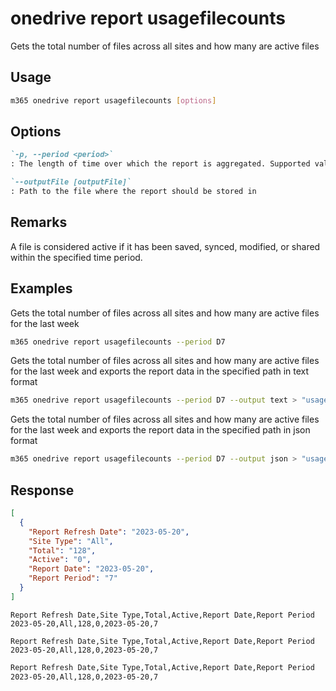 
# onedrive report usagefilecounts

Gets the total number of files across all sites and how many are active files

## Usage

```sh
m365 onedrive report usagefilecounts [options]
```

## Options

```md definition-list
`-p, --period <period>`
: The length of time over which the report is aggregated. Supported values `D7`, `D30`, `D90`, `D180`.

`--outputFile [outputFile]`
: Path to the file where the report should be stored in
```

<Global />

## Remarks

A file is considered active if it has been saved, synced, modified, or shared within the specified time period.

## Examples

Gets the total number of files across all sites and how many are active files for the last week

```sh
m365 onedrive report usagefilecounts --period D7
```

Gets the total number of files across all sites and how many are active files for the last week and exports the report data in the specified path in text format

```sh
m365 onedrive report usagefilecounts --period D7 --output text > "usagefilecounts.txt"
```

Gets the total number of files across all sites and how many are active files for the last week and exports the report data in the specified path in json format

```sh
m365 onedrive report usagefilecounts --period D7 --output json > "usagefilecounts.json"
```

## Response

<Tabs>
  <TabItem value="JSON">

  ```json
  [
    {
      "Report Refresh Date": "2023-05-20",
      "Site Type": "All",
      "Total": "128",
      "Active": "0",
      "Report Date": "2023-05-20",
      "Report Period": "7"
    }
  ]
  ```

  </TabItem>
  <TabItem value="Text">

  ```text
  Report Refresh Date,Site Type,Total,Active,Report Date,Report Period
  2023-05-20,All,128,0,2023-05-20,7
  ```

  </TabItem>
  <TabItem value="CSV">

  ```csv
  Report Refresh Date,Site Type,Total,Active,Report Date,Report Period
  2023-05-20,All,128,0,2023-05-20,7
  ```

  </TabItem>
  <TabItem value="Markdown">

  ```md
  Report Refresh Date,Site Type,Total,Active,Report Date,Report Period
  2023-05-20,All,128,0,2023-05-20,7
  ```

  </TabItem>
</Tabs>

